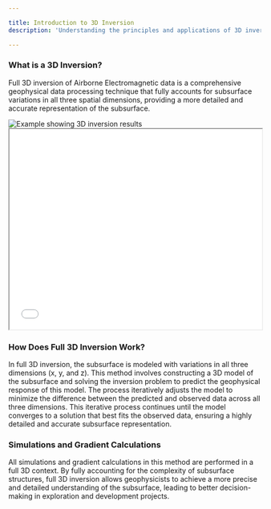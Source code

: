 ```yaml
---

title: Introduction to 3D Inversion
description: 'Understanding the principles and applications of 3D inversion in geophysics'

---
```


### What is a 3D Inversion?

Full 3D inversion of Airborne Electromagnetic data is a comprehensive geophysical data processing technique that fully accounts for subsurface variations in all three spatial dimensions, providing a more detailed and accurate representation of the subsurface.

<Frame caption="Example showing 3D inversion results">
  <img src="/images/3d.png" alt="Example showing 3D inversion results" />
</Frame>

<iframe src="/images/3d_iso.html" width="100%" height="400px"></iframe>

### How Does Full 3D Inversion Work?

In full 3D inversion, the subsurface is modeled with variations in all three dimensions (x, y, and z). This method involves constructing a 3D model of the subsurface and solving the inversion problem to predict the geophysical response of this model. The process iteratively adjusts the model to minimize the difference between the predicted and observed data across all three dimensions. This iterative process continues until the model converges to a solution that best fits the observed data, ensuring a highly detailed and accurate subsurface representation.

### Simulations and Gradient Calculations

All simulations and gradient calculations in this method are performed in a full 3D context. By fully accounting for the complexity of subsurface structures, full 3D inversion allows geophysicists to achieve a more precise and detailed understanding of the subsurface, leading to better decision-making in exploration and development projects.